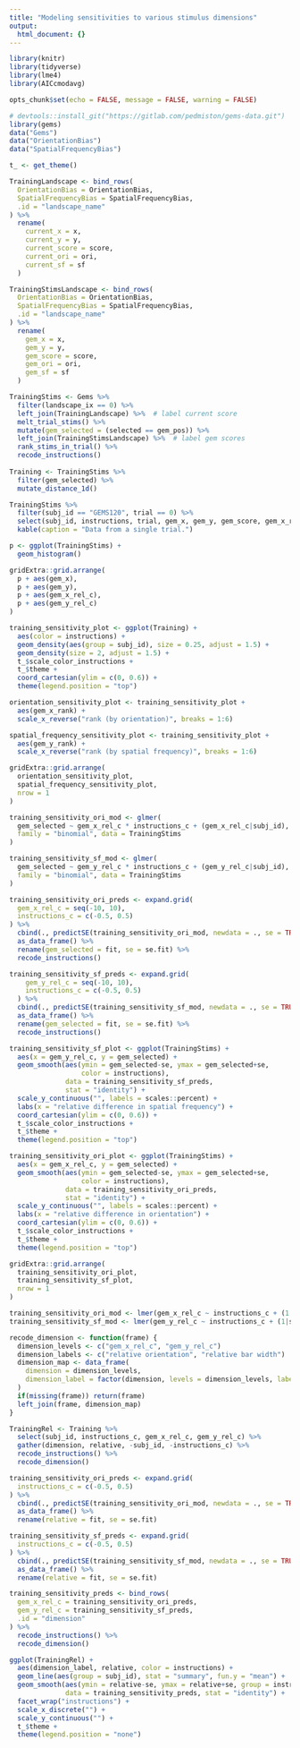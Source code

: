 ```yaml
---
title: "Modeling sensitivities to various stimulus dimensions"
output:
  html_document: {}
---
```

```r
library(knitr)
library(tidyverse)
library(lme4)
library(AICcmodavg)

opts_chunk$set(echo = FALSE, message = FALSE, warning = FALSE)
```

```r
# devtools::install_git("https://gitlab.com/pedmiston/gems-data.git")
library(gems)
data("Gems")
data("OrientationBias")
data("SpatialFrequencyBias")

t_ <- get_theme()

TrainingLandscape <- bind_rows(
  OrientationBias = OrientationBias,
  SpatialFrequencyBias = SpatialFrequencyBias,
  .id = "landscape_name"
) %>%
  rename(
    current_x = x,
    current_y = y,
    current_score = score,
    current_ori = ori,
    current_sf = sf
  )

TrainingStimsLandscape <- bind_rows(
  OrientationBias = OrientationBias,
  SpatialFrequencyBias = SpatialFrequencyBias,
  .id = "landscape_name"
) %>%
  rename(
    gem_x = x,
    gem_y = y,
    gem_score = score,
    gem_ori = ori,
    gem_sf = sf
  )

TrainingStims <- Gems %>%
  filter(landscape_ix == 0) %>%
  left_join(TrainingLandscape) %>%  # label current score
  melt_trial_stims() %>%
  mutate(gem_selected = (selected == gem_pos)) %>%
  left_join(TrainingStimsLandscape) %>%  # label gem scores
  rank_stims_in_trial() %>%
  recode_instructions()
  
Training <- TrainingStims %>%
  filter(gem_selected) %>%
  mutate_distance_1d()
```

```r
TrainingStims %>%
  filter(subj_id == "GEMS120", trial == 0) %>%
  select(subj_id, instructions, trial, gem_x, gem_y, gem_score, gem_x_rel_c, gem_y_rel_c, gem_selected) %>%
  kable(caption = "Data from a single trial.")
```

```r
p <- ggplot(TrainingStims) +
  geom_histogram()

gridExtra::grid.arrange(
  p + aes(gem_x),
  p + aes(gem_y),
  p + aes(gem_x_rel_c),
  p + aes(gem_y_rel_c)
)
```

```r
training_sensitivity_plot <- ggplot(Training) +
  aes(color = instructions) +
  geom_density(aes(group = subj_id), size = 0.25, adjust = 1.5) +
  geom_density(size = 2, adjust = 1.5) +
  t_$scale_color_instructions +
  t_$theme +
  coord_cartesian(ylim = c(0, 0.6)) +
  theme(legend.position = "top")

orientation_sensitivity_plot <- training_sensitivity_plot +
  aes(gem_x_rank) +
  scale_x_reverse("rank (by orientation)", breaks = 1:6)

spatial_frequency_sensitivity_plot <- training_sensitivity_plot +
  aes(gem_y_rank) +
  scale_x_reverse("rank (by spatial frequency)", breaks = 1:6)

gridExtra::grid.arrange(
  orientation_sensitivity_plot,
  spatial_frequency_sensitivity_plot,
  nrow = 1
)
```

```r
training_sensitivity_ori_mod <- glmer(
  gem_selected ~ gem_x_rel_c * instructions_c + (gem_x_rel_c|subj_id),
  family = "binomial", data = TrainingStims
)

training_sensitivity_sf_mod <- glmer(
  gem_selected ~ gem_y_rel_c * instructions_c + (gem_y_rel_c|subj_id),
  family = "binomial", data = TrainingStims
)

training_sensitivity_ori_preds <- expand.grid(
  gem_x_rel_c = seq(-10, 10),
  instructions_c = c(-0.5, 0.5)
) %>%
  cbind(., predictSE(training_sensitivity_ori_mod, newdata = ., se = TRUE)) %>%
  as_data_frame() %>%
  rename(gem_selected = fit, se = se.fit) %>%
  recode_instructions()

training_sensitivity_sf_preds <- expand.grid(
    gem_y_rel_c = seq(-10, 10),
    instructions_c = c(-0.5, 0.5)
  ) %>%
  cbind(., predictSE(training_sensitivity_sf_mod, newdata = ., se = TRUE)) %>%
  as_data_frame() %>%
  rename(gem_selected = fit, se = se.fit) %>%
  recode_instructions()

training_sensitivity_sf_plot <- ggplot(TrainingStims) +
  aes(x = gem_y_rel_c, y = gem_selected) +
  geom_smooth(aes(ymin = gem_selected-se, ymax = gem_selected+se,
                  color = instructions),
              data = training_sensitivity_sf_preds,
              stat = "identity") +
  scale_y_continuous("", labels = scales::percent) +
  labs(x = "relative difference in spatial frequency") +
  coord_cartesian(ylim = c(0, 0.6)) +
  t_$scale_color_instructions +
  t_$theme +
  theme(legend.position = "top")

training_sensitivity_ori_plot <- ggplot(TrainingStims) +
  aes(x = gem_x_rel_c, y = gem_selected) +
  geom_smooth(aes(ymin = gem_selected-se, ymax = gem_selected+se,
                  color = instructions),
              data = training_sensitivity_ori_preds,
              stat = "identity") +
  scale_y_continuous("", labels = scales::percent) +
  labs(x = "relative difference in orientation") +
  coord_cartesian(ylim = c(0, 0.6)) +
  t_$scale_color_instructions +
  t_$theme +
  theme(legend.position = "top")

gridExtra::grid.arrange(
  training_sensitivity_ori_plot,
  training_sensitivity_sf_plot,
  nrow = 1
)
```

```r
training_sensitivity_ori_mod <- lmer(gem_x_rel_c ~ instructions_c + (1|subj_id), data = Training)
training_sensitivity_sf_mod <- lmer(gem_y_rel_c ~ instructions_c + (1|subj_id), data = Training)

recode_dimension <- function(frame) {
  dimension_levels <- c("gem_x_rel_c", "gem_y_rel_c")
  dimension_labels <- c("relative orientation", "relative bar width")
  dimension_map <- data_frame(
    dimension = dimension_levels,
    dimension_label = factor(dimension, levels = dimension_levels, labels = dimension_labels)
  )
  if(missing(frame)) return(frame)
  left_join(frame, dimension_map)
}

TrainingRel <- Training %>%
  select(subj_id, instructions_c, gem_x_rel_c, gem_y_rel_c) %>%
  gather(dimension, relative, -subj_id, -instructions_c) %>%
  recode_instructions() %>%
  recode_dimension()

training_sensitivity_ori_preds <- expand.grid(
  instructions_c = c(-0.5, 0.5)
) %>%
  cbind(., predictSE(training_sensitivity_ori_mod, newdata = ., se = TRUE)) %>%
  as_data_frame() %>%
  rename(relative = fit, se = se.fit)

training_sensitivity_sf_preds <- expand.grid(
  instructions_c = c(-0.5, 0.5)
) %>%
  cbind(., predictSE(training_sensitivity_sf_mod, newdata = ., se = TRUE)) %>%
  as_data_frame() %>%
  rename(relative = fit, se = se.fit)

training_sensitivity_preds <- bind_rows(
  gem_x_rel_c = training_sensitivity_ori_preds,
  gem_y_rel_c = training_sensitivity_sf_preds,
  .id = "dimension"
) %>%
  recode_instructions() %>%
  recode_dimension()

ggplot(TrainingRel) +
  aes(dimension_label, relative, color = instructions) +
  geom_line(aes(group = subj_id), stat = "summary", fun.y = "mean") +
  geom_smooth(aes(ymin = relative-se, ymax = relative+se, group = instructions),
              data = training_sensitivity_preds, stat = "identity") +
  facet_wrap("instructions") +
  scale_x_discrete("") +
  scale_y_continuous("") +
  t_$theme +
  theme(legend.position = "none")
```
